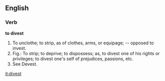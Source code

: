==English==

===Verb===

'''to divest'''

#To unclothe; to strip, as of clothes, arms, or equipage; -- opposed to invest.
#Fig.: To strip; to deprive; to dispossess; as, to divest one of his rights or privileges; to divest one's self of prejudices, passions, etc.
#See Devest.

[[it:divest]]